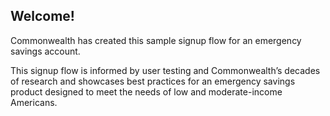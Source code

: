 ## Welcome!

Commonwealth has created this sample signup flow for an emergency savings account.

This signup flow is informed by user testing and Commonwealth’s decades of research and showcases best practices for an emergency savings product designed to meet the needs of low and moderate-income Americans. 
